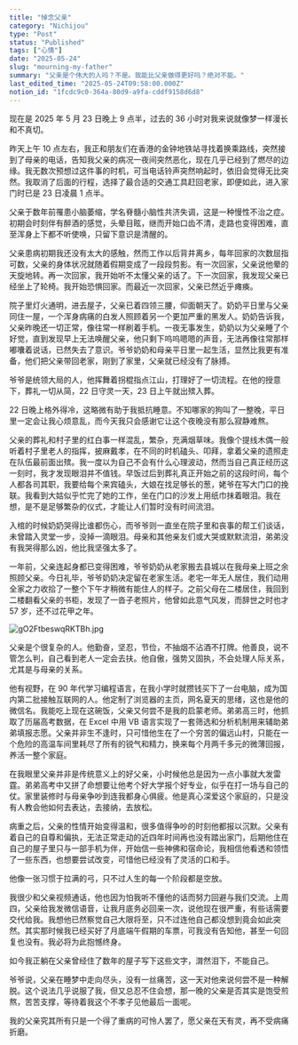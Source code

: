 ```yaml
---
title: "悼念父亲"
category: "Nichijou"
type: "Post"
status: "Published"
tags: ["心情"]
date: "2025-05-24"
slug: "mourning-my-father"
summary: "父亲是个伟大的人吗？不是。我能比父亲做得更好吗？绝对不能。"
last_edited_time: "2025-05-24T09:58:00.000Z"
notion_id: "1fcdc9c0-364a-80d9-a9fa-cddf9158d6d8"
---
```



现在是 2025 年 5 月 23 日晚上 9 点半，过去的 36 小时对我来说就像梦一样漫长和不真切。


昨天上午 10 点左右，我正和朋友们在香港的金钟地铁站寻找着换乘路线，突然接到了母亲的电话，告知我父亲的病况一夜间突然恶化，现在几乎已经到了燃尽的边缘。我无数次预想过这件事的时机，可当电话铃声突然响起时，依旧会觉得无比突然。我取消了后面的行程，选择了最合适的交通工具赶回老家，即便如此，进入家门时已是 23 日凌晨 1 点半。


父亲于数年前罹患小脑萎缩，学名脊髓小脑性共济失调，这是一种慢性不治之症。初期会时刻伴有醉酒的感觉，头晕目眩，继而开始口齿不清，走路也变得困难，直至浑身上下都不听使唤，只留下意识是清醒的。


父亲患病初期我还没有太大的感触，然而工作以后背井离乡，每年回家的次数屈指可数，父亲的身体状况就随着假期变成了一段段剪影。有一次回家，父亲说他晕的天旋地转。再一次回家，我开始听不太懂父亲的话了。下一次回家，我发现父亲已经坐上了轮椅。我开始恐惧回家。而最近一次回家，父亲已然近乎瘫痪。


院子里灯火通明，进去屋子，父亲已着四领三腰，仰面朝天了。奶奶平日里与父亲同住一屋，一个浑身病痛的白发人照顾着另一个更加严重的黑发人。奶奶告诉我，父亲昨晚还一切正常，像往常一样刷着手机。一夜无事发生，奶奶以为父亲睡了个好觉，直到发现早上无法唤醒父亲，他只剩下呜呜嗯嗯的声音，无法再像往常那样嘟囔着说话，已然失去了意识。爷爷奶奶和母亲平日里一起生活，显然比我更有准备，他们把父亲带回老家，刚到了家里，父亲就已经没有了脉搏。


爷爷是统领大局的人，他挥舞着拐棍指点江山，打理好了一切流程。在他的授意下，葬礼一切从简，22 日守灵一天，23 日上午就出殡入葬。


22 日晚上格外得冷，这略微有助于我抵抗睡意。不知哪家的狗叫了一整晚，平日里一定会让我心烦意乱，而今天我只会感谢它让这个夜晚没有那么寂静难熬。


父亲的葬礼和村子里的红白事一样混乱，繁杂，充满烟草味。我像个提线木偶一般听着村子里老人的指挥，披麻戴孝，在不同的时机磕头、叩拜，拿着父亲的遗照走在队伍最前面出殡。我一度以为自己不会有什么心理波动，然而当自己真正经历这一刻时，我才发现眼泪并不值钱。早饭过后到葬礼真正开始之前的这段时间，每个人都各司其职，我要给每个来宾磕头，大娘在找足够长的葱，姥爷在写大门口的挽联。我看到大姑似乎忙完了她的工作，坐在门口的沙发上用纸巾抹着眼泪。我在想，是不是足够繁杂的仪式，才能让人们暂时没有时间流泪。


入棺的时候奶奶哭得比谁都伤心，而爷爷则一直坐在院子里和丧事的帮工们谈话，未曾踏入灵堂一步，没掉一滴眼泪。母亲和其他亲友们或大哭或默默流泪，弟弟没有我哭得那么凶，他比我坚强太多了。


一年前，父亲连起身都已变得困难，爷爷奶奶从老家搬去县城以在我母亲上班之余照顾父亲。今日礼毕，爷爷奶奶决定留在老家生活。老宅一年无人居住，我们动用全家之力收拾了一整个下午才稍微有能住人的样子。之前父母在二楼居住，我回到二楼翻看父亲的书柜，发现了一沓子老照片，他曾如此意气风发，而辞世之时也才 57 岁，还不过花甲之年。


![gO2FtbeswqRKTBh.jpg](https://cdn.sa.net/2025/05/24/gO2FtbeswqRKTBh.jpg)


父亲是个很复杂的人。他勤奋，坚忍，节俭，不抽烟不沾酒不打牌。他善良，说不管怎么判，自己看到老人一定会去扶。他自傲，强势又固执，不会处理人际关系，尤其是与母亲的关系。


他有视野，在 90 年代学习编程语言，在我小学时就攒钱买下了一台电脑，成为国内第二批接触互联网的人。他定制了浏览器的主页，网名夏天的思绪，这也是他的微信名。我能吃上现在这碗饭，父亲又何尝不是我的启蒙老师。弟弟高三时，他抓取了历届高考数据，在 Excel 中用 VB 语言实现了一套筛选和分析机制用来辅助弟弟填报志愿。父亲并非生不逢时，只可惜他生在了一个穷苦的偏远山村，只能在一个危险的高温车间里耗尽了所有的锐气和精力，换来每个月两千多元的微薄回报，养活一整个家庭。


在我眼里父亲并非是传统意义上的好父亲，小时候他总是因为一点小事就大发雷霆。弟弟高考中又拼了命想要让他考个好大学报个好专业，似乎在打一场与自己的仗。家里装修时与母亲争吵到连我都身心俱疲。他是真心深爱这个家庭的，只是没有人教会他如何去表达，去接纳，去放松。


病重之后，父亲的性情开始变得温和，很多值得争吵的时刻他都报以沉默。父亲有着自己的自尊和偏执，无法正常走动的近四年时间再也没有踏出家门，后期他住在自己的屋子里只与一部手机为伴，开始信一些神佛和宿命论，我相信他看透和领悟了一些东西，也想要尝试改变，可惜他已经没有了灵活的口和手。


他像一张习惯于拉满的弓，只不过人生的每一个阶段都是空放。


我很少和父亲视频通话，他也因为怕我听不懂他的话而努力回避与我们交流。上周四，父亲给我发微信语音，让我月底务必回来一次，说他现在很严重，有些话需要交代给我。我想他已然察觉自己大限将至，只不过连他自己都没想到竟会如此突然。其实那时候我已经买好了月底端午假期的车票，可我没有告知他，甚至一句回复也没有。我必将为此抱憾终身。


如今我正躺在父亲曾经住了数年的屋子写下这些文字，潸然泪下，不能自己。


爷爷说，父亲在睡梦中走向尽头，没有一丝痛苦，这一天对他来说何尝不是一种解脱。这个说法几乎说服了我，但又总忍不住会想，那一晚的父亲是否其实是饱受煎熬，苦苦支撑，等待着我这个不孝子见他最后一面呢。


我的父亲究其所有只是一个得了重病的可怜人罢了，愿父亲在天有灵，再不受病痛折磨。

